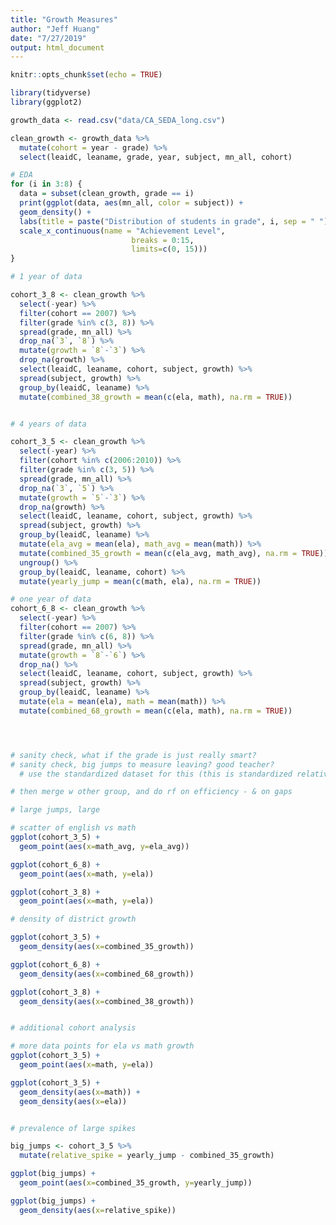 ```yaml
---
title: "Growth Measures"
author: "Jeff Huang"
date: "7/27/2019"
output: html_document
---
```


```r
knitr::opts_chunk$set(echo = TRUE)

library(tidyverse)
library(ggplot2)

growth_data <- read.csv("data/CA_SEDA_long.csv") 

clean_growth <- growth_data %>% 
  mutate(cohort = year - grade) %>% 
  select(leaidC, leaname, grade, year, subject, mn_all, cohort)

```

```r

# EDA
for (i in 3:8) {
  data = subset(clean_growth, grade == i)
  print(ggplot(data, aes(mn_all, color = subject)) +
  geom_density() + 
  labs(title = paste("Distribution of students in grade", i, sep = " ")) + 
  scale_x_continuous(name = "Achievement Level",
                           breaks = 0:15,
                           limits=c(0, 15)))
}

```


```r

# 1 year of data

cohort_3_8 <- clean_growth %>% 
  select(-year) %>% 
  filter(cohort == 2007) %>% 
  filter(grade %in% c(3, 8)) %>% 
  spread(grade, mn_all) %>% 
  drop_na(`3`, `8`) %>% 
  mutate(growth = `8`-`3`) %>% 
  drop_na(growth) %>% 
  select(leaidC, leaname, cohort, subject, growth) %>% 
  spread(subject, growth) %>%
  group_by(leaidC, leaname) %>% 
  mutate(combined_38_growth = mean(c(ela, math), na.rm = TRUE))


# 4 years of data

cohort_3_5 <- clean_growth %>% 
  select(-year) %>% 
  filter(cohort %in% c(2006:2010)) %>% 
  filter(grade %in% c(3, 5)) %>% 
  spread(grade, mn_all) %>% 
  drop_na(`3`, `5`) %>% 
  mutate(growth = `5`-`3`) %>% 
  drop_na(growth) %>% 
  select(leaidC, leaname, cohort, subject, growth) %>% 
  spread(subject, growth) %>%
  group_by(leaidC, leaname) %>% 
  mutate(ela_avg = mean(ela), math_avg = mean(math)) %>% 
  mutate(combined_35_growth = mean(c(ela_avg, math_avg), na.rm = TRUE)) %>% 
  ungroup() %>% 
  group_by(leaidC, leaname, cohort) %>% 
  mutate(yearly_jump = mean(c(math, ela), na.rm = TRUE))

# one year of data
cohort_6_8 <- clean_growth %>% 
  select(-year) %>% 
  filter(cohort == 2007) %>%
  filter(grade %in% c(6, 8)) %>% 
  spread(grade, mn_all) %>% 
  mutate(growth = `8`-`6`) %>% 
  drop_na() %>% 
  select(leaidC, leaname, cohort, subject, growth) %>% 
  spread(subject, growth) %>%
  group_by(leaidC, leaname) %>% 
  mutate(ela = mean(ela), math = mean(math)) %>% 
  mutate(combined_68_growth = mean(c(ela, math), na.rm = TRUE))




# sanity check, what if the grade is just really smart?
# sanity check, big jumps to measure leaving? good teacher?
  # use the standardized dataset for this (this is standardized relative to distr. for cohort)

# then merge w other group, and do rf on efficiency - & on gaps

# large jumps, large 

```

```r

# scatter of english vs math
ggplot(cohort_3_5) + 
  geom_point(aes(x=math_avg, y=ela_avg))

ggplot(cohort_6_8) + 
  geom_point(aes(x=math, y=ela))

ggplot(cohort_3_8) + 
  geom_point(aes(x=math, y=ela))

# density of district growth

ggplot(cohort_3_5) +
  geom_density(aes(x=combined_35_growth))

ggplot(cohort_6_8) +
  geom_density(aes(x=combined_68_growth))

ggplot(cohort_3_8) +
  geom_density(aes(x=combined_38_growth))


# additional cohort analysis

# more data points for ela vs math growth
ggplot(cohort_3_5) + 
  geom_point(aes(x=math, y=ela))

ggplot(cohort_3_5) + 
  geom_density(aes(x=math)) + 
  geom_density(aes(x=ela))


# prevalence of large spikes 

big_jumps <- cohort_3_5 %>% 
  mutate(relative_spike = yearly_jump - combined_35_growth)

ggplot(big_jumps) +
  geom_point(aes(x=combined_35_growth, y=yearly_jump))

ggplot(big_jumps) +
  geom_density(aes(x=relative_spike))


```


